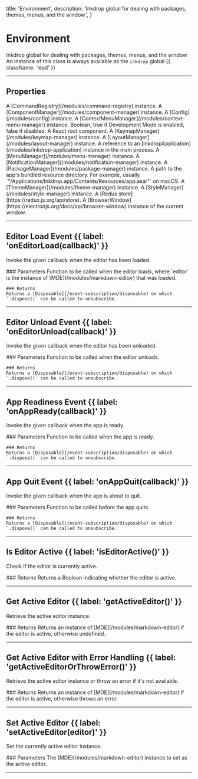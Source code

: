  title: 'Environment',
  description: 'Inkdrop global for dealing with packages, themes, menus, and the window.',
}

# Environment

Inkdrop global for dealing with packages, themes, menus, and the window.
An instance of this class is always available as the `inkdrop` global.{{ className: 'lead' }}

---

## Properties

<Properties>
  <Property name="commands" type="object">
    A [CommandRegistry](/modules/command-registry) instance.
  </Property>
  <Property name="components" type="object">
    A [ComponentManager](/modules/component-manager) instance.
  </Property>
  <Property name="config" type="object">
    A [Config](/modules/config) instance.
  </Property>
  <Property name="contextMenu" type="object">
    A [ContextMenuManager](/modules/context-menu-manager) instance.
  </Property>
  <Property name="devMode" type="boolean">
    Boolean, true if Development Mode is enabled, false if disabled.
  </Property>
  <Property name="element" type="component">
    A React root component.
  </Property>
  <Property name="keymaps" type="object">
    A [KeymapManager](/modules/keymap-manager) instance.
  </Property>
  <Property name="layouts" type="object">
    A [LayoutManager](/modules/layout-manager) instance.
  </Property>
  <Property name="main" type="object">
    A reference to an [InkdropApplication](/modules/inkdrop-application) instance in the main process.
  </Property>
  <Property name="menu" type="object">
    A [MenuManager](/modules/menu-manager) instance.
  </Property>
  <Property name="notifications" type="object">
    A [NotificationManager](/modules/notification-manager) instance.
  </Property>
  <Property name="packages" type="object">
    A [PackageManager](/modules/package-manager) instance.
  </Property>
  <Property name="resourcePath" type="string">
    A path to the app's bundled resource directory. For example, usually `"/Applications/Inkdrop.app/Contents/Resources/app.asar"` on macOS.
  </Property>
  <Property name="themes" type="object">
    A [ThemeManager](/modules/theme-manager) instance.
  </Property>
  <Property name="styles" type="object">
    A [StyleManager](/modules/style-manager) instance.
  </Property>
  <Property name="store" type="object">
    A [Redux store](https://redux.js.org/api/store).
  </Property>
  <Property name="window" type="object">
    A [BrowserWindow](https://electronjs.org/docs/api/browser-window) instance of the current window.
  </Property>
</Properties>

---

## Editor Load Event {{ label: 'onEditorLoad(callback)' }}

Invoke the given callback when the editor has been loaded.

<Row>
  <Col>
    ### Parameters
    <Properties>
      <Property name="callback(editor)" type="function" required>
        Function to be called when the editor loads, where `editor` is the instance of [MDE](/modules/markdown-editor) that was loaded.
      </Property>
    </Properties>

    ### Returns
    Returns a [Disposable](/event-subscription/disposable) on which `.dispose()` can be called to unsubscribe.
  </Col>
</Row>

---

## Editor Unload Event {{ label: 'onEditorUnload(callback)' }}

Invoke the given callback when the editor has been unloaded.

<Row>
  <Col>
    ### Parameters
    <Properties>
      <Property name="callback()" type="function" required>
        Function to be called when the editor unloads.
      </Property>
    </Properties>

    ### Returns
    Returns a [Disposable](/event-subscription/disposable) on which `.dispose()` can be called to unsubscribe.
  </Col>
</Row>

---

## App Readiness Event {{ label: 'onAppReady(callback)' }}

Invoke the given callback when the app is ready.

<Row>
  <Col>
    ### Parameters
    <Properties>
      <Property name="callback()" type="function" required>
        Function to be called when the app is ready.
      </Property>
    </Properties>

    ### Returns
    Returns a [Disposable](/event-subscription/disposable) on which `.dispose()` can be called to unsubscribe.
  </Col>
</Row>

---

## App Quit Event {{ label: 'onAppQuit(callback)' }}

Invoke the given callback when the app is about to quit.

<Row>
  <Col>
    ### Parameters
    <Properties>
      <Property name="callback()" type="function" required>
        Function to be called before the app quits.
      </Property>
    </Properties>

    ### Returns
    Returns a [Disposable](/event-subscription/disposable) on which `.dispose()` can be called to unsubscribe.
  </Col>
</Row>

---

## Is Editor Active {{ label: 'isEditorActive()' }}

Check if the editor is currently active.

<Row>
  <Col>
    ### Returns
    Returns a Boolean indicating whether the editor is active.
  </Col>
</Row>

---

## Get Active Editor {{ label: 'getActiveEditor()' }}

Retrieve the active editor instance.

<Row>
  <Col>
    ### Returns
    Returns an instance of [MDE](/modules/markdown-editor) if the editor is active, otherwise undefined.
  </Col>
</Row>

---

## Get Active Editor with Error Handling {{ label: 'getActiveEditorOrThrowError()' }}

Retrieve the active editor instance or throw an error if it's not available.

<Row>
  <Col>
    ### Returns
    Returns an instance of [MDE](/modules/markdown-editor) if the editor is active, otherwise throws an error.
  </Col>
</Row>

---

## Set Active Editor {{ label: 'setActiveEditor(editor)' }}

Set the currently active editor instance.

<Row>
  <Col>
    ### Parameters
    <Properties>
      <Property name="editor" type="MDE" required>
        The [MDE](/modules/markdown-editor) instance to set as the active editor.
      </Property>
    </Properties>
  </Col>
</Row>

---


